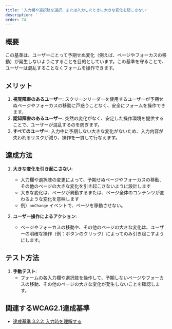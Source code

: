 ```yaml
---
title: '入力欄や選択肢を選択、または入力したときに大きな変化を起こさない'
description: ' '
order: 74
---
```


## 概要
この基準は、ユーザーにとって予期せぬ変化（例えば、ページやフォーカスの移動）が発生しないようにすることを目的としています。この基準を守ることで、ユーザーは混乱することなくフォームを操作できます。

## メリット
1. **視覚障害のあるユーザー**: スクリーンリーダーを使用するユーザーが予期せぬページやフォーカスの移動に戸惑うことなく、安全にフォームを操作できます。
2. **認知障害のあるユーザー**: 突然の変化がなく、安定した操作環境を提供することで、ユーザーが混乱するのを防ぎます。
3. **すべてのユーザー**: 入力中に予期しない大きな変化がないため、入力内容が失われるリスクが減り、操作を一貫して行なえます。

## 達成方法
1. **大きな変化を引き起こさない**:
    - 入力欄や選択肢の変更によって、予期せぬページやフォーカスの移動、その他のページの大きな変化を引き起こさないように設計します
    - 大きな変化は、ページが異動するまたは、ページ全体のコンテンツが変わるような変化を意味します
    - 例）`onChange` イベントで、ページを移動させない。

2. **ユーザー操作によるアクション**:
    - ページやフォーカスの移動や、その他のページの大きな変化は、ユーザーの明確な操作（例：ボタンのクリック）によってのみ引き起こすようにします。

## テスト方法
1. **手動テスト**:
    - フォームの各入力欄や選択肢を操作して、予期しないページやフォーカスの移動、その他のページの大きな変化が発生しないことを確認します。

## 関連するWCAG2.1達成基準
- [達成基準 3.2.2: 入力時を理解する](https://waic.jp/translations/WCAG21/Understanding/on-input.html)